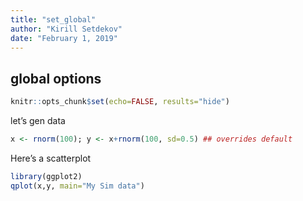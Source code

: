 ```yaml
---
title: "set_global"
author: "Kirill Setdekov"
date: "February 1, 2019"
---
```


## global options
```r
knitr::opts_chunk$set(echo=FALSE, results="hide")
```
let's gen data
```r
x <- rnorm(100); y <- x+rnorm(100, sd=0.5) ## overrides default
```
Here's a scatterplot
```r
library(ggplot2)
qplot(x,y, main="My Sim data")
```